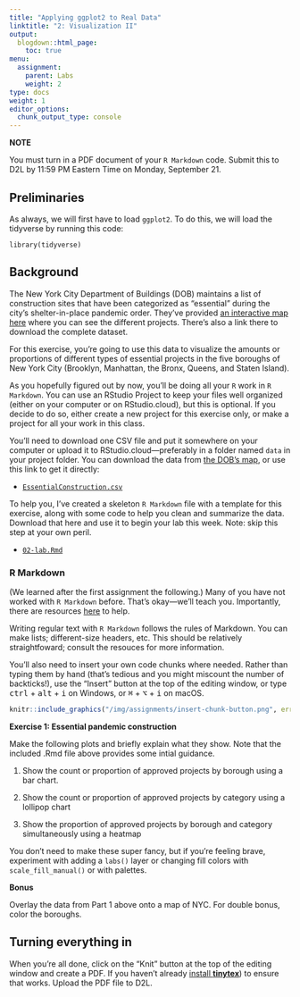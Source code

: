 ```yaml
---
title: "Applying ggplot2 to Real Data"
linktitle: "2: Visualization II"
output:
  blogdown::html_page:
    toc: true
menu:
  assignment:
    parent: Labs
    weight: 2
type: docs
weight: 1
editor_options:
  chunk_output_type: console
---
```


:::fyi

**NOTE**

You must turn in a PDF document of your `R Markdown` code. Submit this to D2L by 11:59 PM Eastern Time on Monday, September 21. 

:::

## Preliminaries
As always, we will first have to load ``ggplot2``. To do this, we will load the tidyverse by running this code:

```
library(tidyverse)
```

## Background

The New York City Department of Buildings (DOB) maintains a list of construction sites that have been categorized as "essential" during the city's shelter-in-place pandemic order. They've provided [an interactive map here](https://www1.nyc.gov/assets/buildings/html/essential-active-construction.html) where you can see the different projects. There's also a link there to download the complete dataset.

For this exercise, you're going to use this data to visualize the amounts or proportions of different types of essential projects in the five boroughs of New York City (Brooklyn, Manhattan, the Bronx, Queens, and Staten Island).

As you hopefully figured out by now, you'll be doing all your `R` work in `R Markdown`. You can use an RStudio Project to keep your files well organized (either on your computer or on RStudio.cloud), but this is optional. If you decide to do so, either create a new project for this exercise only, or make a project for all your work in this class.

You'll need to download one CSV file and put it somewhere on your computer or upload it to RStudio.cloud---preferably in a folder named `data` in your project folder. You can download the data from [the DOB's map](https://www1.nyc.gov/assets/buildings/html/essential-active-construction.html), or use this link to get it directly:

- [<i class="fas fa-file-csv"></i> `EssentialConstruction.csv`](/projects/02-lab/data/EssentialConstruction.csv)

To help you, I've created a skeleton `R Markdown` file with a template for this exercise, along with some code to help you clean and summarize the data. Download that here and use it to begin your lab this week. Note: skip this step at your own peril.

- [<i class="fab fa-r-project"></i> `02-lab.Rmd`](/projects/02-lab/02-lab.Rmd)


### R Markdown

(We learned after the first assignment the following.) Many of you have not worked with `R Markdown` before. That's okay---we'll teach you. Importantly, there are resources [here](/resource/) to help.

Writing regular text with `R Markdown` follows the rules of Markdown. You can make lists; different-size headers, etc. This should be relatively straightfoward; consult the resouces for more information.

You'll also need to insert your own code chunks where needed. Rather than typing them by hand (that's tedious and you might miscount the number of backticks!), use the "Insert" button at the top of the editing window, or type <kbd>ctrl</kbd> + <kbd>alt</kbd> + <kbd>i</kbd> on Windows, or <kbd>⌘</kbd> + <kbd>⌥</kbd> + <kbd>i</kbd> on macOS.

```r
knitr::include_graphics("/img/assignments/insert-chunk-button.png", error = FALSE)
```

:::fyi
__Exercise 1: Essential pandemic construction__

Make the following plots and briefly explain what they show. Note that the included .Rmd file above provides some intial guidance.

1. Show the count or proportion of approved projects by borough using a bar chart.

2. Show the count or proportion of approved projects by category using a lollipop chart

3. Show the proportion of approved projects by borough and category simultaneously using a heatmap

You don't need to make these super fancy, but if you're feeling brave, experiment with adding a `labs()` layer or changing fill colors with `scale_fill_manual()` or with palettes.

__Bonus__

Overlay the data from Part 1 above onto a map of NYC. For double bonus, color the boroughs.

:::

## Turning everything in

When you're all done, click on the "Knit" button at the top of the editing window and create a PDF. If you haven't already [install **tinytex**](/resource/install/#install-tinytex)) to ensure that works. Upload the PDF file to D2L.
